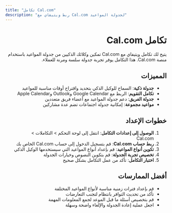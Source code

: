 ```yaml
---
title: "تكامل Cal.com"
description: "ربط ويتيفاي مع Cal.com لجدولة المواعيد"
---
```


<div dir="rtl">

# تكامل Cal.com

يتيح لك تكامل ويتيفاي مع Cal.com تمكين وكلائك الذكيين من جدولة المواعيد باستخدام منصة Cal.com. هذا التكامل يوفر تجربة جدولة سلسة ومرنة للعملاء.

## المميزات

- **جدولة ذكية**: السماح للوكيل الذكي بتحديد واقتراح أوقات مناسبة للمواعيد
- **تكامل التقويم**: الربط مع Google Calendar وOutlook وApple Calendar
- **جدولة الفريق**: دعم جدولة المواعيد مع أعضاء فريق متعددين
- **مواعيد مجموعة**: إمكانية جدولة اجتماعات تضم عدة مشاركين

## خطوات الإعداد

1. **الوصول إلى إعدادات التكامل**: انتقل إلى لوحة التحكم > التكاملات > Cal.com
2. **ربط حساب Cal.com**: قم بتسجيل الدخول إلى حساب Cal.com الخاص بك
3. **تكوين أنواع المواعيد**: قم بإعداد أنواع المواعيد التي سيستخدمها الوكيل الذكي
4. **تخصيص تجربة الجدولة**: قم بتكوين النصوص وخيارات الجدولة
5. **اختبار التكامل**: تأكد من عمل التكامل بشكل صحيح

## أفضل الممارسات

- قم بإعداد فترات زمنية مناسبة لأنواع المواعيد المختلفة
- تأكد من تحديث التوافر بانتظام لتجنب التعارضات
- قم بتخصيص أسئلة ما قبل الموعد لجمع المعلومات المهمة
- اجعل عملية إعادة الجدولة والإلغاء واضحة وسهلة

</div>
